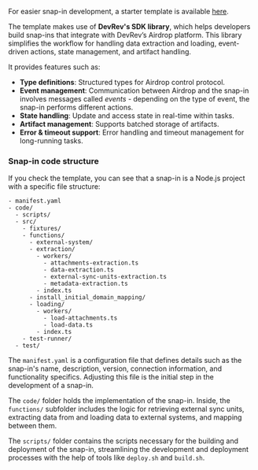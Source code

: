 For easier snap-in development, a starter template is available [here](https://github.com/devrev/adaas-template).

The template makes use of **DevRev's SDK library**, which helps developers build snap-ins that
integrate with DevRev’s Airdrop platform. This library simplifies the workflow for handling
data extraction and loading, event-driven actions, state management, and artifact handling.

It provides features such as:

- **Type definitions**: Structured types for Airdrop control protocol.
- **Event management**: Communication between Airdrop and the snap-in involves messages called
  _events_ - depending on the type of event, the snap-in performs different actions.
- **State handling**: Update and access state in real-time within tasks.
- **Artifact management**: Supports batched storage of artifacts.
- **Error & timeout support**: Error handling and timeout management for long-running tasks.

### Snap-in code structure

If you check the template, you can see that a snap-in is a Node.js project with a specific file structure:

```
- manifest.yaml
- code/
  - scripts/
  - src/
    - fixtures/
    - functions/
      - external-system/
      - extraction/
        - workers/
          - attachments-extraction.ts
          - data-extraction.ts
          - external-sync-units-extraction.ts
          - metadata-extraction.ts
        - index.ts
      - install_initial_domain_mapping/
      - loading/
        - workers/
          - load-attachments.ts
          - load-data.ts
        - index.ts
    - test-runner/
  - test/
```

The `manifest.yaml` is a configuration file that defines details such as the snap-in's name, description, version, connection information, and functionality specifics. Adjusting this file is the initial step in the development of a snap-in.

The `code/` folder holds the implementation of the snap-in. Inside, the `functions/` subfolder includes the logic for retrieving external sync units, extracting data from and loading data to external systems, and mapping between them.

The `scripts/` folder contains the scripts necessary for the building and deployment of the snap-in, streamlining the development and deployment processes with the help of tools like `deploy.sh` and `build.sh`.
